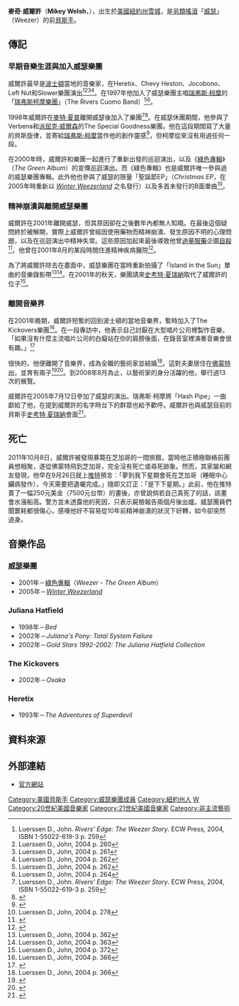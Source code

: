 {{Infobox entertainer
|Name = 麥奇·威爾許
|Background = non_vocal_instrumentalist
|Img = MikeyWelshWinter2010.jpg
|Img_capt = 麥奇·威爾許
|Birth_name = Mikey Welsh
|Born = {{Birth date|1971|4|20|}}
|death_date = {{death date and age|2011|10|8|1971|4|20}}
|Origin = [[美國|美國]][[紐約州|紐約州]][[雪城|雪城]]
|Genre = [[另類搖滾|另類搖滾]]
|Occupation =  '''曾任''' [[貝斯手|貝斯手]]- [[背景合聲|背景合聲]]<br/>
[[藝術家|藝術家]]
|Instrument = [[低音吉他|低音吉他]]<br/>[[吉他|吉他]]<br/>[[歌唱|歌唱]]
|Label = [[Geffen_Records|Geffen Records]]
|Associated_acts = [[威瑟樂團|威瑟樂團]]<br/>[[The_Special_Goodness|The Special Goodness]]<br/>[[Verbena|Verbena]]<br/>[[Juliana_Hatfield|Juliana Hatfield]]<br/>[[The_Kickovers|The Kickovers]]
}}

'''麥奇·威爾許'''（'''Mikey Welsh'''，{{bd|1971年|4月20日|2011年|10月8日|catIdx=Welsh, Mikey}}），出生於[[美國|美國]][[紐約州|紐約州]][[雪城|雪城]]，是[[另類搖滾|另類搖滾]]{{link-en|搖滾樂團|Band (rock and pop)|樂團}}「[[威瑟|威瑟]]」（Weezer）的前[[貝斯手|貝斯手]]。

== 傳記 ==
=== 早期音樂生涯與加入威瑟樂團 ===
威爾許最早是[[波士頓|波士頓]]當地的音樂家，在Heretix、Chevy Heston、Jocobono、Left Nut和Slower樂團演出<ref name="page 259">Luerssen D., John. ''Rivers' Edge: The Weezer Story''. ECW Press, 2004, ISBN 1-55022-619-3 p. 259</ref><ref name="page 260">Luerssen D., John, 2004 p. 260</ref><ref name="page 261">Luerssen D., John, 2004 p. 261</ref><ref name="page 262">Luerssen D., John, 2004 p. 262</ref>。在1997年他加入了威瑟樂團主唱[[瑞弗斯·柯摩|瑞弗斯·柯摩]]的「[[瑞弗斯·柯摩|瑞弗斯柯摩樂團]]」（The Rivers Cuomo Band）<ref name="page 262">Luerssen D., John, 2004 p. 262</ref><ref name="page 264">Luerssen D., John, 2004 p. 264</ref>。

1998年威爾許在[[麥特·夏普|麥特·夏普]]離開威瑟後加入了樂團<ref name="page 259">Luerssen D., John. ''Rivers' Edge: The Weezer Story''. ECW Press, 2004, ISBN 1-55022-619-3 p. 259</ref><ref name="bio">{{cite web| last =| first =| url =http://www.weezer.com/info/bios/index.html| title =Weezer Biographies| format =| work =| publisher =Weezer.com| accessdate =2007-10-10| deadurl =yes| archiveurl =https://web.archive.org/web/20070608051816/http://www.weezer.com/info/bios/index.html| archivedate =2007-06-08}}</ref>。在威瑟休團期間，他參與了Verbena和[[派屈克·威爾森|派屈克·威爾森]]的The Special Goodness樂團。他在這段期間寫了大量的貝斯旋律，並寄給[[瑞弗斯·柯摩|瑞弗斯·柯摩]]當作他的創作靈感<ref name="page 11">{{cite web| last =| first =| url =http://www.weezer.com/info/recording/WeezRecHist11.htm| title =The Weezer Recording History: Page 11| format =| work =| publisher =Weezer.com| accessdate =2007-10-10| deadurl =yes| archiveurl =https://web.archive.org/web/20070109074013/http://www.weezer.com/info/recording/WeezRecHist11.htm| archivedate =2007-01-09}}</ref>，但柯摩從來沒有用過任何一段。

在2000年時，威爾許和樂團一起進行了重新出發的巡迴演出，以及《[[綠色專輯|綠色專輯]]》（''The Green Album''）的宣傳巡迴演出。而《綠色專輯》也是威爾許唯一參與過的威瑟樂團專輯。此外他也參與了威瑟的限量「聖誕節EP」（''Christmas EP''，在2005年時重新以 ''[[Winter_Weezerland|Winter Weezerland]]'' 之名發行）以及多首未發行的B面單曲<ref name="page 278">Luerssen D., John, 2004 p. 278</ref>。

=== 精神崩潰與離開威瑟樂團 ===
威爾許在2001年離開威瑟，但其原因卻在之後數年內都無人知曉。在最後這個疑問終於被解開，實際上威爾許曾經因使用藥物而精神崩潰、發生原因不明的心理問題，以及在巡迴演出中精神失常。這些原因加起來最後導致他曾[[藥物過量|過量服藥]]企圖[[自殺|自殺]]<ref name="nerv">{{cite web| last =| first =| url =http://www.rocksaltplum.com/RSPSpring2007/ARTMikeyWelsh.html| title =Interview with Outsider Artist Mikey Welsh| format =| work =| publisher =Rock Salt Plum| accessdate =2007-10-15| deadurl =yes| archiveurl =https://archive.is/20070812121105/http://www.rocksaltplum.com/RSPSpring2007/ARTMikeyWelsh.html| archivedate =2007-08-12}}</ref>。他曾在2001年8月的某段時間住進精神疾病醫院<ref name="Island">{{cite web  | last =Heller  | first =Greg  | url =http://wma.weezernation.com/20010814.html  | title =Weezer to Redo "Island"  | format =  | work =  | publisher =[[Rolling_Stone|Rolling Stone]]  | accessdate =2007-10-10  | archive-url =https://web.archive.org/web/20061113101718/http://wma.weezernation.com/20010814.html  | archive-date =2006-11-13  | dead-url =yes  }}</ref>。

為了將威爾許除去在畫面中，威瑟樂團在當時重新拍攝了「Island in the Sun」單曲的音樂錄影帶<ref name="page 362">Luerssen D., John, 2004 p. 362</ref><ref name="page 363">Luerssen D., John, 2004 p. 363</ref>。在2001年的秋天，樂團請來[[史考特·夏瑞納|史考特·夏瑞納]]取代了威爾許的位子<ref name="page 372">Luerssen D., John, 2004 p. 372</ref>。

=== 離開音樂界 ===
在2001年晚期，威爾許短暫的回到波士頓的當地音樂界，暫時加入了The Kickovers樂團<ref name="page 366"> Luerssen D., John, 2004 p. 366</ref>。在一段專訪中，他表示自己討厭在大型唱片公司裡製作音樂，「如果沒有什麼主流唱片公司的白癡站在你的肩膀後面，在錄音室裡演奏音樂會很有趣。」<ref name="Diff">{{cite web| last =| first =| url =http://72.166.46.24//boston/music/top/documents/01982872.htm| title =Different Strokes| format =| work =| publisher =The Phoenix| accessdate =2007-10-10| deadurl =yes| archiveurl =https://web.archive.org/web/20070316081338/http://72.166.46.24/boston/music/top/documents/01982872.htm| archivedate =2007-03-16}}</ref>

很快的，他便離開了音樂界，成為全職的藝術家並結婚<ref name="page 366"> Luerssen D., John, 2004 p. 366</ref>。這對夫妻居住在[[佛蒙特州|佛蒙特州]]，並育有兩子<ref name="bio">{{cite web| last =| first =| url =http://www.weezer.com/info/bios/index.html| title =Weezer Biographies| format =| work =| publisher =Weezer.com| accessdate =2007-10-10| deadurl =yes| archiveurl =https://web.archive.org/web/20070608051816/http://www.weezer.com/info/bios/index.html| archivedate =2007-06-08}}</ref><ref name="artist">{{cite web| last =| first =| url =http://www.mikeywelsh.com/mbio.htm| title =Mikey Welsh Biography| format =| work =| publisher =MikeyWelsh.com| accessdate =2007-10-10| deadurl =yes| archiveurl =https://web.archive.org/web/20041102010521/http://mikeywelsh.com/mbio.htm| archivedate =2004-11-02}}</ref>。到2008年8月為止，以藝術家的身分活躍的他，舉行過13次的展覽。

威爾許在2005年7月12日參加了威瑟的演出。瑞弗斯·柯摩將「Hash Pipe」一曲獻給了他，在提到威爾許的名字時台下的群眾也給予歡呼。威爾許也與威瑟目前的貝斯手[[史考特·夏瑞納|史考特·夏瑞納]]會面<ref name="ham">{{cite web| url = http://www.weezer.com/community/news_comment.asp?ParentAssetID=1273192&ArtistID=479&Start=&FullStory=Y&type=| title = 07/12/05 Dybbik, Schmybbik, I Said More Ham| publisher = Weezer.com| accessdate = 2007-10-10| deadurl = yes| archiveurl = https://web.archive.org/web/20070927215510/http://www.weezer.com/community/news_comment.asp?ParentAssetID=1273192&ArtistID=479&Start=&FullStory=Y&type=| archivedate = 2007-09-27}}</ref>。

==死亡==
2011年10月8日，威爾許被發現暴斃在芝加哥的一間旅館，當時他正積極聯絡前團員想相聚，遂從佛蒙特飛到芝加哥，完全沒有死亡或尋死跡象。然而，其家屬和網友發現，他早在9月26日就上[[推特|推特]]預言：「夢到我下星期會死在芝加哥（睡眠中心臟病發作），今天需要把遺囑完成。」隨即又訂正：「是下下星期。」此前，他在推特賣了一幅250元美金（7500元台幣）的畫後，亦曾說倘若自己真死了的話，該畫會水漲船高。警方並未透露他的死因，只表示屍檢報告兩個月後出爐。威瑟團員們聞噩耗都很傷心，感嘆他好不容易從10年前精神崩潰的狀況下好轉，如今卻突然過身。

== 音樂作品 ==
=== 威瑟樂團 ===
* 2001年－[[綠色專輯|綠色專輯]]（''Weezer'' - ''The Green Album''）
* 2005年－''[[Winter_Weezerland|Winter Weezerland]]''

===Juliana Hatfield===
* 1998年－''Bed''
* 2002年－''Juliana's Pony: Total System Failure''
* 2002年－''Gold Stars 1992-2002: The Juliana Hatfield Collection''

===The Kickovers===
* 2002年－''Osaka''

===Heretix===
* 1993年－''The Adventures of Superdevil''

== 資料來源 ==
{{reflist|2}}

== 外部連結 ==
*[http://www.mikeywelsh.com/ 官方網站]{{Wayback|url=http://www.mikeywelsh.com/ |date=20080914023518 }}

{{Weezer}}

{{Authority control}}
{{DEFAULTSORT:Welsh, Mikey}}
[[Category:美國貝斯手|Category:美國貝斯手]]
[[Category:威瑟樂團成員|Category:威瑟樂團成員]]
[[Category:紐約州人|Category:紐約州人]]
[[Category:美國另類搖滾音樂家|W]]
[[Category:20世紀美國音樂家|Category:20世紀美國音樂家]]
[[Category:21世紀美國音樂家|Category:21世紀美國音樂家]]
[[Category:非主流藝術|Category:非主流藝術]]